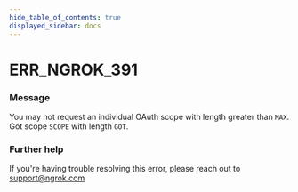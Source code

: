```yaml
---
hide_table_of_contents: true
displayed_sidebar: docs
---
```



# ERR_NGROK_391

### Message

You may not request an individual OAuth scope with length greater than `MAX`. Got scope `SCOPE` with length `GOT`.

<ErrorDetails error="err_ngrok_391" />

### Further help

If you're having trouble resolving this error, please reach out to [support@ngrok.com](mailto:support@ngrok.com?subject=Help%20with%20ERR_NGROK_391)
